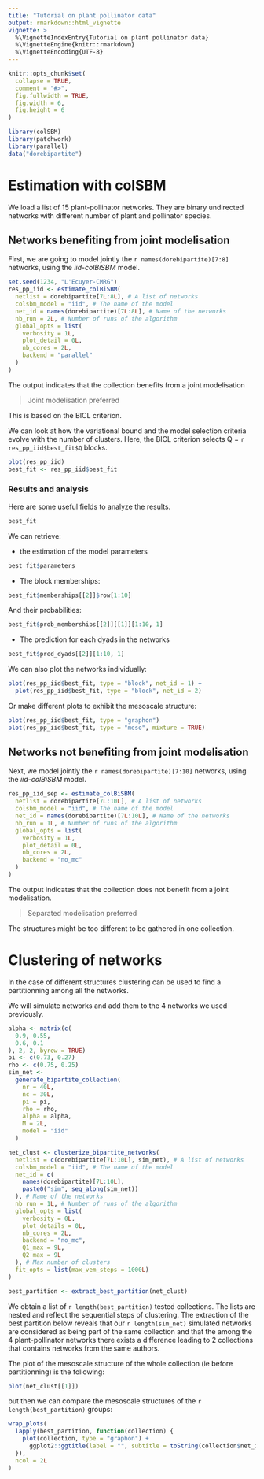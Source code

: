 ```yaml
---
title: "Tutorial on plant pollinator data"
output: rmarkdown::html_vignette
vignette: >
  %\VignetteIndexEntry{Tutorial on plant pollinator data}
  %\VignetteEngine{knitr::rmarkdown}
  %\VignetteEncoding{UTF-8}
---
```


```r
knitr::opts_chunk$set(
  collapse = TRUE,
  comment = "#>",
  fig.fullwidth = TRUE,
  fig.width = 6,
  fig.height = 6
)
```

```r
library(colSBM)
library(patchwork)
library(parallel)
data("dorebipartite")
```

# Estimation with colSBM

We load a list of 15 plant-pollinator networks. They are binary undirected networks with different
number of plant and pollinator species.

## Networks benefiting from joint modelisation

First, we are going to model jointly the `r names(dorebipartite)[7:8]` networks,
using the *iid-colBiSBM* model.


```r
set.seed(1234, "L'Ecuyer-CMRG")
res_pp_iid <- estimate_colBiSBM(
  netlist = dorebipartite[7L:8L], # A list of networks
  colsbm_model = "iid", # The name of the model
  net_id = names(dorebipartite)[7L:8L], # Name of the networks
  nb_run = 2L, # Number of runs of the algorithm
  global_opts = list(
    verbosity = 1L,
    plot_detail = 0L,
    nb_cores = 2L,
    backend = "parallel"
  )
)
```

The output indicates that the collection benefits from a joint modelisation

> Joint modelisation preferred

This is based on the BICL criterion.

We can look at how the variational bound and the model selection criteria evolve
with the number of clusters.
Here, the BICL criterion selects Q = `r res_pp_iid$best_fit$Q` blocks.


```r
plot(res_pp_iid)
best_fit <- res_pp_iid$best_fit
```

### Results and analysis

Here are some useful fields to analyze the results.

```r
best_fit
```

We can retrieve:

* the estimation of the model parameters

```r
best_fit$parameters
```

* The block memberships:

```r
best_fit$memberships[[2]]$row[1:10]
```

And their probabilities:

```r
best_fit$prob_memberships[[2]][[1]][1:10, 1]
```

* The prediction for each dyads in the networks

```r
best_fit$pred_dyads[[2]][1:10, 1]
```

We can also plot the networks individually:

```r
plot(res_pp_iid$best_fit, type = "block", net_id = 1) +
  plot(res_pp_iid$best_fit, type = "block", net_id = 2)
```

Or make different plots to exhibit the mesoscale structure:

```r
plot(res_pp_iid$best_fit, type = "graphon")
plot(res_pp_iid$best_fit, type = "meso", mixture = TRUE)
```


## Networks not benefiting from joint modelisation

Next, we model jointly the `r names(dorebipartite)[7:10]` networks,
using the *iid-colBiSBM* model.

```r
res_pp_iid_sep <- estimate_colBiSBM(
  netlist = dorebipartite[7L:10L], # A list of networks
  colsbm_model = "iid", # The name of the model
  net_id = names(dorebipartite)[7L:10L], # Name of the networks
  nb_run = 1L, # Number of runs of the algorithm
  global_opts = list(
    verbosity = 1L,
    plot_detail = 0L,
    nb_cores = 2L,
    backend = "no_mc"
  )
)
```

The output indicates that the collection does not benefit from a joint 
modelisation. 

> Separated modelisation preferred

The structures might be too different to be gathered in one 
collection.


# Clustering of networks

In the case of different structures clustering can be used to find a 
partitionning among all the networks.

We will simulate networks and add them to the 4 networks we used previously.

```r
alpha <- matrix(c(
  0.9, 0.55,
  0.6, 0.1
), 2, 2, byrow = TRUE)
pi <- c(0.73, 0.27)
rho <- c(0.75, 0.25)
sim_net <-
  generate_bipartite_collection(
    nr = 40L,
    nc = 30L,
    pi = pi,
    rho = rho,
    alpha = alpha,
    M = 2L,
    model = "iid"
  )
```


```r
net_clust <- clusterize_bipartite_networks(
  netlist = c(dorebipartite[7L:10L], sim_net), # A list of networks
  colsbm_model = "iid", # The name of the model
  net_id = c(
    names(dorebipartite)[7L:10L],
    paste0("sim", seq_along(sim_net))
  ), # Name of the networks
  nb_run = 1L, # Number of runs of the algorithm
  global_opts = list(
    verbosity = 0L,
    plot_details = 0L,
    nb_cores = 2L,
    backend = "no_mc",
    Q1_max = 9L,
    Q2_max = 9L
  ), # Max number of clusters
  fit_opts = list(max_vem_steps = 1000L)
)
```

```r
best_partition <- extract_best_partition(net_clust)
```

We obtain a list of `r length(best_partition)` tested collections. The lists are nested and reflect the
sequential steps of clustering.
The extraction of the best partition below reveals that our `r length(sim_net)`
simulated networks are considered as being part of the same collection and that
the among the 4
plant-pollinator networks there exists a difference leading to 2 collections that
contains networks from the same authors.

The plot of the mesoscale structure of the whole collection (ie before 
partitionning) is the following:

```r
plot(net_clust[[1]])
```

but then we can compare the mesoscale structures of the 
`r length(best_partition)` groups:

```r
wrap_plots(
  lapply(best_partition, function(collection) {
    plot(collection, type = "graphon") +
      ggplot2::ggtitle(label = "", subtitle = toString(collection$net_id))
  }),
  ncol = 2L
)
```
